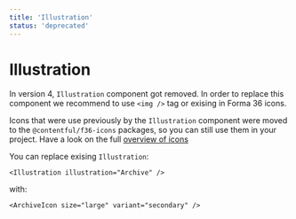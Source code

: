 ```yaml
---
title: 'Illustration'
status: 'deprecated'
---
```


# Illustration

In version 4, `Illustration` component got removed. In order to replace this component we recommend to use `<img />` tag or exising in Forma 36 icons.

Icons that were use previously by the `Illustration` component were moved to the `@contentful/f36-icons` packages, so you can still use them in your project. Have a look on the full [overview of icons](https://v4.f36.contentful.com/components/icon/)

You can replace exising `Illustration`:

```tsx static=true
<Illustration illustration="Archive" />
```

with:

```tsx static=true
<ArchiveIcon size="large" variant="secondary" />
```
